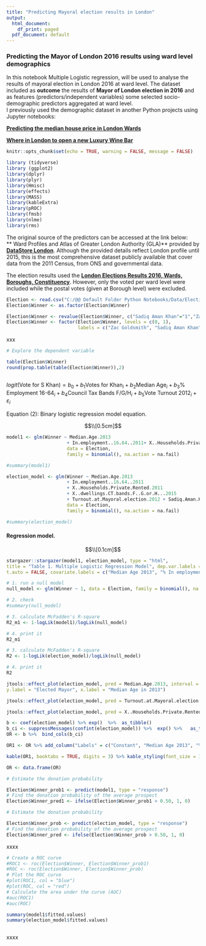 ---
title: "Predicting Mayoral election results in London"
output:
  html_document:
    df_print: paged
  pdf_document: default
---

### Predicting the Mayor of London 2016 results using ward level demographics

In this notebook Multiple Logistic regression, will be used to analyse the results of mayoral election in London 2016 at ward level. The dataset included as **outcome** the results of **Mayor of London election in 2016** and as features (predictors/independent variables) some selected socio-demographic predictors aggregated at ward level.  
I previously used the demographic dataset in another Python projects using Jupyter notebooks: 

**__[Predicting the median house price in London Wards](https://github.com/sebastianBIanalytics/Data_Science_Machine_Learning_Python/blob/master/Predicting%20median%20House%20Price%20London%20-%20Multiple%20Regression.ipynb)__**

**__[Where in London to open a new Luxury Wine Bar](https://github.com/sebastianBIanalytics/Data_Science_Machine_Learning_Python/blob/master/WINE%20BAR%20in%20London%20Final.ipynb)__**



```{r setup, include=FALSE}
knitr::opts_chunk$set(echo = TRUE, warning = FALSE, message = FALSE)

library (tidyverse)
library (ggplot2)
library(dplyr)
library(plyr)
library(Hmisc)
library(effects)
library(MASS)
library(kableExtra)
library(pROC)
library(fmsb)
library(nlme)
library(rms)

```

The original source of the predictors can be accessed at the link below:  
** Ward Profiles and Atlas of Greater London Authority (GLA)** provided by **__[DataStore London](https://data.london.gov.uk/dataset/ward-profiles-and-atlas)__**. Although the provided details reflect London profile until 2015, this is the most comprehensive dataset publicly available that cover data from the 2011 Census, from ONS and governmental data. 

The election results used the **__[London Elections Results 2016, Wards, Boroughs, Constituency]( https://data.london.gov.uk/download/london-elections-results-2016-wards-boroughs-constituency/01f4ff3a-c562-4d61-977f-c2dfb36694ce/gla-elections-votes-all-2016.xlsx)__**. However, only the voted per ward level were included while the postal votes (given at Borough level) were excluded. 



```{r dataset, include=FALSE}

Election <- read.csv("C:/@@ Default Folder Python Notebooks/Data/Election_London 2016 Features.csv")
Election$Winner <- as.factor(Election$Winner)

```

```{r}
Election$Winner <- revalue(Election$Winner, c("Sadiq Aman Khan"="1","Zac Goldsmith"="0"))
Election$Winner <- factor(Election$Winner, levels = c(0, 1), 
                          labels = c("Zac Goldsmith", "Sadiq Aman Khan"))

```



xxx

```{r}
# Explore the dependent variable

table(Election$Winner)
round(prop.table(table(Election$Winner)),2)

```


```{r}

```


$logit(\text{Vote for S Khan}) = b_0 + b_1\text{Votes for Khan}_i + b_2\text{Median Age}_i +  b_3\text{% Employment 16-64}_i +  b_4\text{Council Tax Bands F/G/H}_i +  b_5\text{Vote Turnout 2012}_i + \varepsilon_i$

Equation (2): Binary logistic regression model equation. 


$$\\[0.5cm]$$

```{r, echo=FALSE}
model1 <- glm(Winner ~ Median.Age.2013 
                      + In.employment..16.64..2011+ X..Households.Private.Rented.2011 , 
                      data = Election, 
                      family = binomial(), na.action = na.fail)

#summary(model1)
```


```{r, echo=FALSE}
election_model <- glm(Winner ~ Median.Age.2013 
                      + In.employment..16.64..2011 
                      + X..Households.Private.Rented.2011 
                      + X..dwellings.CT.bands.F..G.or.H...2015 
                      + Turnout.at.Mayoral.election.2012 + Sadiq.Aman.Khan, 
                      data = Election, 
                      family = binomial(), na.action = na.fail)

#summary(election_model)
```

#### Regression model. 
$$\\[0.1cm]$$
```{r results = "asis"}
stargazer::stargazer(model1, election_model, type = "html", 
title = "Table 1. Multiple Logistic Regression Model", dep.var.labels = "Elected Mayor of London", 
t.auto = FALSE, covariate.labels = c("Median Age 2013", "% In employment 16-64", "Households Private Rented", "Dwellings in CT.bands F/G/H", "Turnout at Mayoral Election 2012", "Sadiq Aman Khan", "Constant"))
```

```{r}

# 1. run a null model 
null_model <- glm(Winner ~ 1, data = Election, family = binomial(), na.action = na.fail) 

# 2. check 
#summary(null_model) 
```


```{r}

# 3. calculate McFadden's R-square 
R2_m1 <- 1-logLik(model1)/logLik(null_model) 

# 4. print it 
R2_m1 
```



```{r}

# 3. calculate McFadden's R-square 
R2 <- 1-logLik(election_model)/logLik(null_model) 

# 4. print it 
R2 
```


```{r}
jtools::effect_plot(election_model, pred = Median.Age.2013, interval = TRUE, 
y.label = "Elected Mayor", x.label = "Median Age in 2013")
```


```{r}
jtools::effect_plot(election_model, pred = Turnout.at.Mayoral.election.2012, interval = TRUE, y.label = "Probability election of Sadiq Khan in 2016", x.label = "Turnout Mayoral election 2012")
```


```{r}
jtools::effect_plot(election_model, pred = X..Households.Private.Rented.2011, interval = TRUE, y.label = "Probability election of Sadiq Khan in 2016", x.label = "Households Private Rented 2011")
```


```{r}
b <- coef(election_model) %>% exp()  %>%  as_tibble()
b_ci <- suppressMessages(confint(election_model)) %>%  exp() %>%   as_tibble()
OR <- b %>%  bind_cols(b_ci) 

```




```{r}
OR1 <- OR %>% add_column("Labels" = c("Constant", "Median Age 2013", "% In employment 16-64", "Households Private Rented", "Dwellings in CT.bands F/G/H", "Turnout at Mayoral Election 2012", "Sadiq Aman Khan"), .before = "value")

```


```{r}
kable(OR1, booktabs = TRUE, digits = 3) %>% kable_styling(font_size = 14)

```

```{r}
OR <- data.frame(OR)
```


```{r}

# Estimate the donation probability

Election$Winner_prob1 <- predict(model1, type = "response")
# Find the donation probability of the average prospect
Election$Winner_pred1 <- ifelse(Election$Winner_prob1 > 0.50, 1, 0)

```


```{r}

# Estimate the donation probability

Election$Winner_prob <- predict(election_model, type = "response")
# Find the donation probability of the average prospect
Election$Winner_pred <- ifelse(Election$Winner_prob > 0.50, 1, 0)

```

xxxx  

```{r}
# Create a ROC curve
#ROC1 <- roc(Election$Winner, Election$Winner_prob1)
#ROC <- roc(Election$Winner, Election$Winner_prob)
# Plot the ROC curve
#plot(ROC1, col = "blue")
#plot(ROC, col = "red")
# Calculate the area under the curve (AUC)
#auc(ROC1)
#auc(ROC)
```


```{r}
summary(model1$fitted.values)
summary(election_model$fitted.values)
```


```{r}

```

xxxx